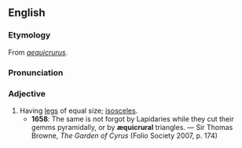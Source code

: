 ==English==
===Etymology===
From {{L.}} ''[[aequicrurus]]''.

===Pronunciation===
{{IPA|/iːkwɪˈkɹʊəɹəl/}}

===Adjective===
{{en-adj}}

# Having [[legs]] of equal size; [[isosceles]].
#*'''1658''': The same is not forgot by Lapidaries while they cut their gemms pyramidally, or by '''æquicrural''' triangles. — Sir Thomas Browne, ''The Garden of Cyrus'' (Folio Society 2007, p. 174)